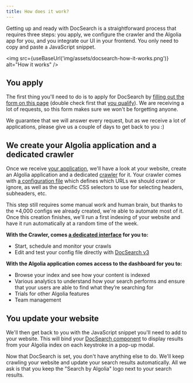```yaml
---
title: How does it work?
---
```



Getting up and ready with DocSearch is a straightforward process that requires three steps: you apply, we configure the crawler and the Algolia app for you, and you integrate our UI in your frontend. You only need to copy and paste a JavaScript snippet.

<img
  src={useBaseUrl('img/assets/docsearch-how-it-works.png')}
  alt="How it works"
/>

## You apply

The first thing you'll need to do is to apply for DocSearch by [filling out the form on this page][1] (double check first that [you qualify][2]). We are receiving a lot of requests, so this form makes sure we won't be forgetting anyone.

We guarantee that we will answer every request, but as we receive a lot of applications, please give us a couple of days to get back to you :)

## We create your Algolia application and a dedicated crawler

Once we receive [your application][1], we'll have a look at your website, create an Algolia application and a dedicated [crawler][5] for it. Your crawler comes with [a configuration file][6] which defines which URLs we should crawl or ignore, as well as the specific CSS selectors to use for selecting headers, subheaders, etc.

This step still requires some manual work and human brain, but thanks to the +4,000 configs we already created, we're able to automate most of it. Once this creation finishes, we'll run a first indexing of your website and have it run automatically at a random time of the week.

**With the Crawler, comes [a dedicated interface][8] for you to:**

- Start, schedule and monitor your crawls
- Edit and test your config file directly with [DocSearch v3][7]

**With the Algolia application comes access to the dashboard for you to:**

- Browse your index and see how your content is indexed
- Various analytics to understand how your search performs and ensure that your users are able to find what they’re searching for
- Trials for other Algolia features
- Team management

## You update your website

We'll then get back to you with the JavaScript snippet you'll need to add to your website. This will bind your [DocSearch component][7] to display results from your Algolia index on each keystroke in a pop-up modal.

Now that DocSearch is set, you don't have anything else to do. We'll keep crawling your website and update your search results automatically. All we ask is that you keep the "Search by Algolia" logo next to your search results.

[1]: apply
[2]: who-can-apply
[3]: https://github.com/algolia/docsearch-configs/tree/master/configs
[4]: styling
[5]: https://www.algolia.com/products/search-and-discovery/crawler/
[6]: https://www.algolia.com/doc/tools/crawler/apis/configuration/
[7]: DocSearch-v3
[8]: https://crawler.algolia.com/
